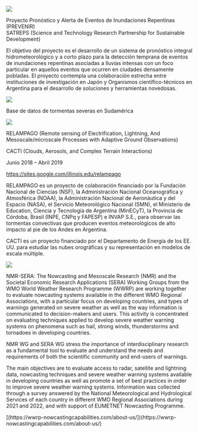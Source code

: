 ::: {.grid}

::: {.g-col-4}
![](images/prevenir.png)
:::

::: {.g-col-8}
Proyecto Pronóstico y Alerta de Eventos de Inundaciones Repentinas (PREVENIR) \
SATREPS (Science and Technology Research Partnership for Sustainable Development)

:::

:::

El objetivo del proyecto es el desarrollo de un sistema de pronóstico integral hidrometeorológico y a corto plazo para la detección temprana de eventos de inundaciones repentinas asociadas a lluvias intensas con un foco particular en aquellos eventos que ocurren en ciudades densamente pobladas. El proyecto contempla una colaboración estrecha entre instituciones de investigación en Japón y Organismos científico-técnicos en Argentina para el desarrollo de soluciones y herramientas novedosas.


::: {.grid}

::: {.g-col-4}
![](images/basededatos.png)
:::

::: {.g-col-8}
Base de datos de tormentas severas en Sudamérica

:::

:::


::: {.grid}

::: {.g-col-4}
![](images/relampago_logo.png)
:::

::: {.g-col-8}

RELAMPAGO (Remote sensing of Electrification, Lightning, And Mesoscale/microscale Processes with Adaptive Ground Observations) 

CACTI (Clouds, Aerosols, and Complex Terrain Interactions)

Junio 2018 – Abril 2019

[https://sites.google.com/illinois.edu/relampago](https://sites.google.com/illinois.edu/relampago/home)
:::

:::

RELAMPAGO es un proyecto de colaboración financiado por la Fundación Nacional de Ciencias (NSF), la Administración Nacional Oceanográfica y Atmosférica (NOAA), la Administración Nacional de Aeronáutica y del Espacio (NASA), el Servicio Meteorológico Nacional (SMN), el Ministerio de Education, Ciencia y Tecnología de Argentina (MinECyT), la Provincia de Córdoba, Brasil (INPE, CNPq y FAPESP) e INVAP S.E., para observar las tormentas convectivas que producen eventos meteorológicos de alto impacto al pie de los Andes en Argentina.

CACTI es un proyecto financiado por el Departamento de Energía de los EE. UU. para estudiar las nubes orográficas y su representación en modelos de escala múltiple.  

::: {.grid}





::: {.g-col-4}
![](images/wwrp.png)
:::

::: {.g-col-8}
NMR-SERA: The Nowcasting and Mesoscale Research (NMR) and the Societal Economic Research Applications (SERA) Working Groups from the WMO World Weather Research Programme (WWRP) are working together to evaluate nowcasting systems available in the different WMO Regional Associations, with a particular focus on developing countries, and types of warnings generated on severe weather as well as the way information is communicated to decision-makers and users. This activity is concentrated on evaluating techniques applied to develop severe weather warning systems on phenomena such as hail, strong winds, thunderstorms and tornadoes in developing countries.

NMR WG and SERA WG stress the importance of interdisciplinary research as a fundamental tool to evaluate and understand the needs and requirements of both the scientific community and end-users of warnings.

The main objectives are to evaluate access to radar, satellite and lightning data, nowcasting techniques and severe weather warning systems available in developing countries as well as promote a set of best practices in order to improve severe weather warning systems.
Information was collected through a survey answered by the National Meteorological and Hydrological Services of each country in different WMO Regional Associations during 2021 and 2022, and with support of EUMETNET Nowcasting Programme.

[(https://wwrp-nowcastingcapabilities.com/about-us/])(https://wwrp-nowcastingcapabilities.com/about-us/)
:::

:::















